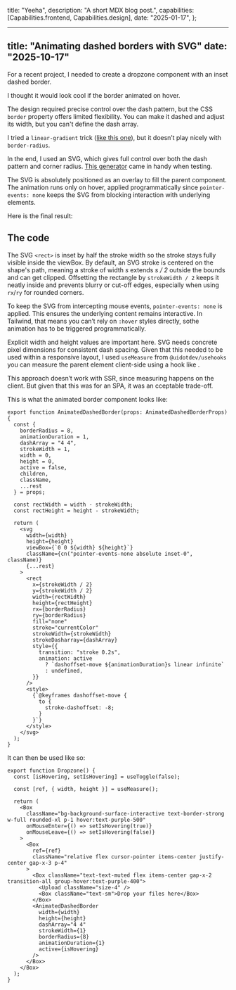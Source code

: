 
  title: "Yeeha",
  description: "A short MDX blog post.",
  capabilities: [Capabilities.frontend, Capabilities.design],
  date: "2025-01-17",
};


---
title: "Animating dashed borders with SVG"
date: "2025-10-17"
---

For a recent project, I needed to create a dropzone component with an inset dashed border.

I thought it would look cool if the border animated on hover.

The design required precise control over the dash pattern, but the CSS `border` property offers limited flexibility. You can make it dashed and adjust its width, but you can't define the dash array.

I tried a `linear-gradient` trick ([like this one](https://codepen.io/amit_sheen/pen/xxZeyjO)), but it doesn’t play nicely with `border-radius`.

In the end, I used an SVG, which gives full control over both the dash pattern and corner radius. [This generator](https://kovart.github.io/dashed-border-generator/) came in handy when testing.

The SVG is absolutely positioned as an overlay to fill the parent component. The animation runs only on hover, applied programmatically since `pointer-events: none` keeps the SVG from blocking interaction with underlying elements.

Here is the final result:

<Dropzone />

## The code

The SVG `<rect>` is inset by half the stroke width so the stroke stays fully visible inside the viewBox. By default, an SVG stroke is centered on the shape's path, meaning a stroke of width _s_ extends _s / 2_ outside the bounds and can get clipped. Offsetting the rectangle by `strokeWidth / 2` keeps it neatly inside and prevents blurry or cut-off edges, especially when using `rx`/`ry` for rounded corners.

To keep the SVG from intercepting mouse events, `pointer-events: none` is applied. This ensures the underlying content remains interactive. In Tailwind, that means you can’t rely on `:hover` styles directly, sothe animation has to be triggered programmatically.

Explicit width and height values are important here. SVG needs concrete pixel dimensions for consistent dash spacing. Given that this needed to be used within a responsive layout, I used `useMeasure` from `@uidotdev/usehooks` you can measure the parent element client-side using a hook like .

This approach doesn’t work with SSR, since measuring happens on the client. But given that this was for an SPA, it was an cceptable trade-off.

This is what the animated border component looks like:

```tsx
export function AnimatedDashedBorder(props: AnimatedDashedBorderProps) {
  const {
    borderRadius = 8,
    animationDuration = 1,
    dashArray = "4 4",
    strokeWidth = 1,
    width = 0,
    height = 0,
    active = false,
    children,
    className,
    ...rest
  } = props;

  const rectWidth = width - strokeWidth;
  const rectHeight = height - strokeWidth;

  return (
    <svg
      width={width}
      height={height}
      viewBox={`0 0 ${width} ${height}`}
      className={cn("pointer-events-none absolute inset-0", className)}
      {...rest}
    >
      <rect
        x={strokeWidth / 2}
        y={strokeWidth / 2}
        width={rectWidth}
        height={rectHeight}
        rx={borderRadius}
        ry={borderRadius}
        fill="none"
        stroke="currentColor"
        strokeWidth={strokeWidth}
        strokeDasharray={dashArray}
        style={{
          transition: "stroke 0.2s",
          animation: active
            ? `dashoffset-move ${animationDuration}s linear infinite`
            : undefined,
        }}
      />
      <style>
        {`@keyframes dashoffset-move {
          to {
            stroke-dashoffset: -8;
          }
        }`}
      </style>
    </svg>
  );
}
```

It can then be used like so:

```tsx
export function Dropzone() {
  const [isHovering, setIsHovering] = useToggle(false);

  const [ref, { width, height }] = useMeasure();

  return (
    <Box
      className="bg-background-surface-interactive text-border-strong w-full rounded-xl p-1 hover:text-purple-500"
      onMouseEnter={() => setIsHovering(true)}
      onMouseLeave={() => setIsHovering(false)}
    >
      <Box
        ref={ref}
        className="relative flex cursor-pointer items-center justify-center gap-x-3 p-4"
      >
        <Box className="text-text-muted flex items-center gap-x-2 transition-all group-hover:text-purple-400">
          <Upload className="size-4" />
          <Box className="text-sm">Drop your files here</Box>
        </Box>
        <AnimatedDashedBorder
          width={width}
          height={height}
          dashArray="4 4"
          strokeWidth={1}
          borderRadius={8}
          animationDuration={1}
          active={isHovering}
        />
      </Box>
    </Box>
  );
}
```

